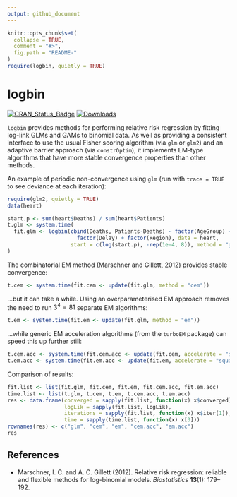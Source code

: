 ```yaml
---
output: github_document
---
```


<!-- README.md is generated from README.Rmd. Please edit that file -->

```r
knitr::opts_chunk$set(
  collapse = TRUE,
  comment = "#>",
  fig.path = "README-"
)
require(logbin, quietly = TRUE)
```

# logbin

[![CRAN_Status_Badge](http://www.r-pkg.org/badges/version/logbin)](http://cran.r-project.org/package=logbin)
[![Downloads](http://cranlogs.r-pkg.org/badges/grand-total/logbin)](http://cran.rstudio.com/web/packages/logbin/index.html)

`logbin` provides methods for performing relative risk regression by fitting log-link GLMs and GAMs to binomial data. As well as providing a consistent interface to use the usual Fisher scoring algorithm (via `glm` or `glm2`) and an adaptive barrier approach (via `constrOptim`), it implements EM-type algorithms that have more stable convergence properties than other methods.

An example of periodic non-convergence using `glm` (run with `trace = TRUE` to see deviance at each iteration):

```r
require(glm2, quietly = TRUE)
data(heart)

start.p <- sum(heart$Deaths) / sum(heart$Patients)
t.glm <- system.time(
  fit.glm <- logbin(cbind(Deaths, Patients-Deaths) ~ factor(AgeGroup) + factor(Severity) + 
                      factor(Delay) + factor(Region), data = heart,
                    start = c(log(start.p), -rep(1e-4, 8)), method = "glm", maxit = 10000)
)
```

The combinatorial EM method (Marschner and Gillett, 2012) provides stable convergence:
```r
t.cem <- system.time(fit.cem <- update(fit.glm, method = "cem"))
```

...but it can take a while. Using an overparameterised EM approach removes the need to run $3^4 = 81$ separate EM algorithms:
```r
t.em <- system.time(fit.em <- update(fit.glm, method = "em"))
```

...while generic EM acceleration algorithms (from the `turboEM` package) can speed this up further still:
```r
t.cem.acc <- system.time(fit.cem.acc <- update(fit.cem, accelerate = "squarem"))
t.em.acc <- system.time(fit.em.acc <- update(fit.em, accelerate = "squarem"))
```

Comparison of results:
```r
fit.list <- list(fit.glm, fit.cem, fit.em, fit.cem.acc, fit.em.acc)
time.list <- list(t.glm, t.cem, t.em, t.cem.acc, t.em.acc)
res <- data.frame(converged = sapply(fit.list, function(x) x$converged),
                  logLik = sapply(fit.list, logLik),
                  iterations = sapply(fit.list, function(x) x$iter[1]),
                  time = sapply(time.list, function(x) x[3]))
rownames(res) <- c("glm", "cem", "em", "cem.acc", "em.acc")
res
```

<!-- Still to add: adaptive barrier, semi-parametric examples -->

## References
* Marschner, I. C. and A. C. Gillett (2012). Relative risk regression: reliable and flexible methods for log-binomial models. _Biostatistics_ __13__(1): 179–192.